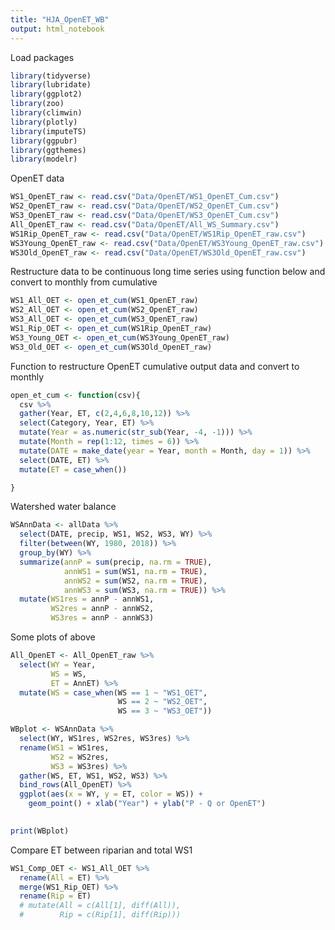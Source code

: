 ```yaml
---
title: "HJA_OpenET_WB"
output: html_notebook
---
```


Load packages
```r
library(tidyverse)
library(lubridate)
library(ggplot2)
library(zoo)
library(climwin)
library(plotly)
library(imputeTS)
library(ggpubr)
library(ggthemes)
library(modelr)
```

OpenET data
```r
WS1_OpenET_raw <- read.csv("Data/OpenET/WS1_OpenET_Cum.csv")
WS2_OpenET_raw <- read.csv("Data/OpenET/WS2_OpenET_Cum.csv")
WS3_OpenET_raw <- read.csv("Data/OpenET/WS3_OpenET_Cum.csv")
All_OpenET_raw <- read.csv("Data/OpenET/All_WS_Summary.csv")
WS1Rip_OpenET_raw <- read.csv("Data/OpenET/WS1Rip_OpenET_raw.csv")
WS3Young_OpenET_raw <- read.csv("Data/OpenET/WS3Young_OpenET_raw.csv")
WS3Old_OpenET_raw <- read.csv("Data/OpenET/WS3Old_OpenET_raw.csv")

```

Restructure data to be continuous long time series using function below and convert to monthly from cumulative
```r
WS1_All_OET <- open_et_cum(WS1_OpenET_raw)
WS2_All_OET <- open_et_cum(WS2_OpenET_raw)
WS3_All_OET <- open_et_cum(WS3_OpenET_raw)
WS1_Rip_OET <- open_et_cum(WS1Rip_OpenET_raw)
WS3_Young_OET <- open_et_cum(WS3Young_OpenET_raw)
WS3_Old_OET <- open_et_cum(WS3Old_OpenET_raw)
```

Function to restructure OpenET cumulative output data and convert to monthly
```r
open_et_cum <- function(csv){
  csv %>% 
  gather(Year, ET, c(2,4,6,8,10,12)) %>%
  select(Category, Year, ET) %>%
  mutate(Year = as.numeric(str_sub(Year, -4, -1))) %>%
  mutate(Month = rep(1:12, times = 6)) %>%
  mutate(DATE = make_date(year = Year, month = Month, day = 1)) %>%
  select(DATE, ET) %>% 
  mutate(ET = case_when())

}
```

Watershed water balance
```r
WSAnnData <- allData %>% 
  select(DATE, precip, WS1, WS2, WS3, WY) %>% 
  filter(between(WY, 1980, 2018)) %>% 
  group_by(WY) %>% 
  summarize(annP = sum(precip, na.rm = TRUE),
            annWS1 = sum(WS1, na.rm = TRUE),
            annWS2 = sum(WS2, na.rm = TRUE),
            annWS3 = sum(WS3, na.rm = TRUE)) %>% 
  mutate(WS1res = annP - annWS1,
         WS2res = annP - annWS2,
         WS3res = annP - annWS3)

```

Some plots of above
```r
All_OpenET <- All_OpenET_raw %>% 
  select(WY = Year, 
         WS = WS,
         ET = AnnET) %>% 
  mutate(WS = case_when(WS == 1 ~ "WS1_OET",
                        WS == 2 ~ "WS2_OET",
                        WS == 3 ~ "WS3_OET"))

WBplot <- WSAnnData %>% 
  select(WY, WS1res, WS2res, WS3res) %>% 
  rename(WS1 = WS1res,
         WS2 = WS2res,
         WS3 = WS3res) %>% 
  gather(WS, ET, WS1, WS2, WS3) %>% 
  bind_rows(All_OpenET) %>% 
  ggplot(aes(x = WY, y = ET, color = WS)) +
    geom_point() + xlab("Year") + ylab("P - Q or OpenET")
  

print(WBplot)
```

Compare ET between riparian and total WS1
```r
WS1_Comp_OET <- WS1_All_OET %>% 
  rename(All = ET) %>% 
  merge(WS1_Rip_OET) %>% 
  rename(Rip = ET)
  # mutate(All = c(All[1], diff(All)),
  #        Rip = c(Rip[1], diff(Rip)))

```

